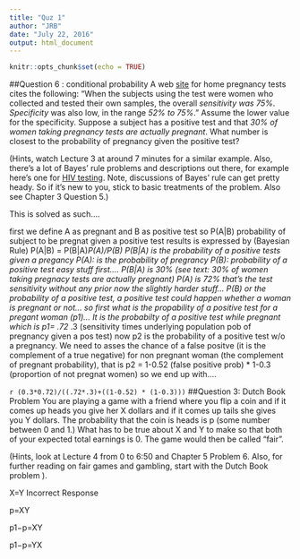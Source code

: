 ```yaml
---
title: "Quz 1"
author: "JRB"
date: "July 22, 2016"
output: html_document
---
```


```r
knitr::opts_chunk$set(echo = TRUE)
```

##Question 6 : conditional probability
A web [site](www.medicine.ox.ac.uk/bandolier/band64/b64-7.html) for home pregnancy tests cites the following: “When the subjects using the test were women who collected and tested their own samples, the overall *sensitivity was 75%*. *Specificity* was also low, in the range *52% to 75%*.” Assume the lower value for the specificity. Suppose a subject has a positive test and that *30% of women taking pregnancy tests are actually pregnant*. What number is closest to the probability of pregnancy given the positive test?

(Hints, watch Lecture 3 at around 7 minutes for a similar example. Also, there's a lot of Bayes' rule problems and descriptions out there, for example here's one for [HIV testing](http://www.statlect.com/bayes_rule.htm). Note, discussions of Bayes' rule can get pretty heady. So if it's new to you, stick to basic treatments of the problem. Also see Chapter 3 Question 5.)

This is solved as such....

first we define A as pregnant and B as positive test
so P(A|B) probability of subject to be pregnat given a positive test results is expressed by (Bayesian Rule)
P(A|B) = P(B|A)*P(A)/P(B)
P(B|A) is the probability of a positive tests given a pregancy
P(A): is the probability of pregrancy
P(B): probability of a positive test
easy stuff first....
P(B|A) is 30% (see text: 30% of women taking pregnacy tests are actually pregnant)
P(A) is 72% that's the test sensitivity without any prior
now the slightly harder stuff...
P(B) or the probability of a positive test, a positive test could happen whether a woman is pregnant or not...
so first what is the propability of a positive test for a pregant woman (p1)... It is the probabilty of a positive test while pregnant which is p1= .72 * .3 (sensitivity times underlying population pob of pregnancy given a pos test) now p2 is the probability of a positive test w/o a pregnancy. We need to asses the chance of a false positve (it is the complement of a true negative) for non pregnant woman (the complement of pregnant probability), that is
p2 = 1-0.52 (false positive prob) * 1-0.3 (proportion of not pregnat women) so we end up with....

```r (0.3*0.72)/((.72*.3)+((1-0.52) * (1-0.3)))```
##Question 3: Dutch Book Problem
You are playing a game with a friend where you flip a coin and if it comes up heads you give her X dollars and if it comes up tails she gives you Y dollars. The probability that the coin is heads is p (some number between 0 and 1.) What has to be true about X and Y to make so that both of your expected total earnings is 0. The game would then be called “fair”.

(Hints, look at Lecture 4 from 0 to 6:50 and Chapter 5 Problem 6. Also, for further reading on fair games and gambling, start with the Dutch Book problem ).

X=Y
Incorrect Response 

p=XY

p1−p=XY

p1−p=YX